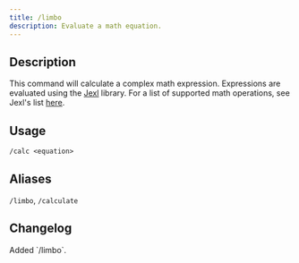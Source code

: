 ```yaml
---
title: /limbo
description: Evaluate a math equation.
---
```


## Description

This command will calculate a complex math expression. Expressions are evaluated using the [Jexl](https://github.com/TomFrost/Jexl) library.
For a list of supported math operations, see Jexl's list [here](https://github.com/TomFrost/Jexl#binary-operators).

## Usage

`/calc <equation>`

## Aliases

`/limbo`, 
`/calculate`

## Changelog

<Steps>
    <Step title="Version 1.1.0" icon="code-branch">
        Added `/limbo`.
    </Step>
</Steps>
